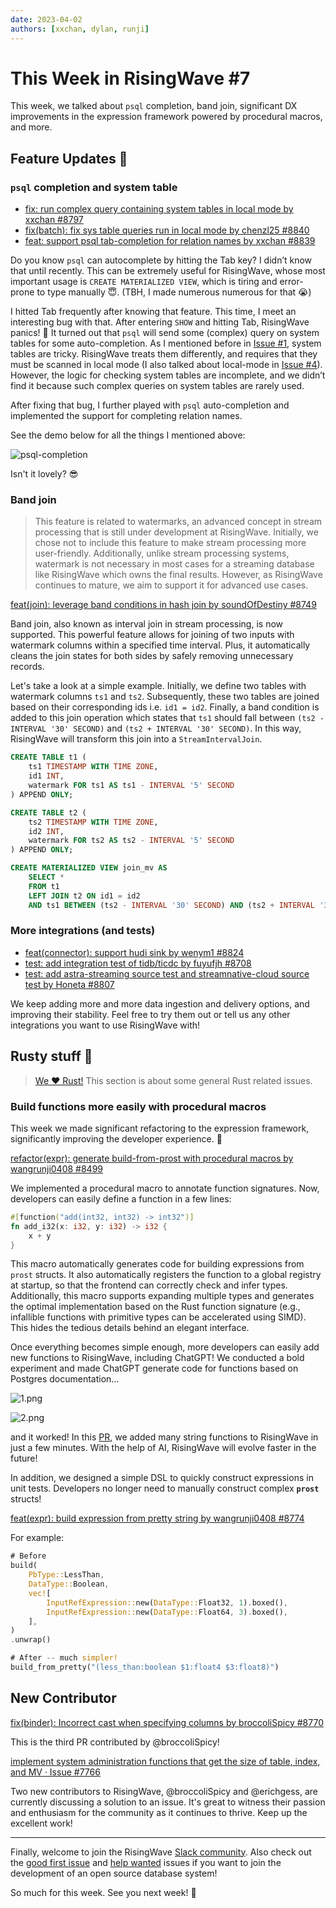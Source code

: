 ```yaml
---
date: 2023-04-02
authors: [xxchan, dylan, runji]
---
```


# This Week in RisingWave #7

This week, we talked about `psql` completion, band join, significant DX improvements in the expression framework powered by procedural macros, and more.

<!--truncate-->

## Feature Updates 🌟

### `psql` completion and system table

- [fix: run complex query containing system tables in local mode by xxchan #8797](https://github.com/risingwavelabs/risingwave/pull/8797)
- [fix(batch): fix sys table queries run in local mode by chenzl25 #8840](https://github.com/risingwavelabs/risingwave/pull/8840)
- [feat: support psql tab-completion for relation names by xxchan #8839](https://github.com/risingwavelabs/risingwave/pull/8839)

Do you know `psql` can autocomplete by hitting the Tab key? I didn’t know that until recently. This can be extremely useful for RisingWave, whose most important usage is `CREATE MATERIALIZED VIEW`, which is tiring and error-prone to type manually 😇. (TBH, I made numerous numerous for that 😭)

I hitted Tab frequently after knowing that feature. This time, I meet an interesting bug with that. After entering `SHOW` and hitting Tab, RisingWave panics! 🤯 It turned out that `psql` will send some (complex) query on system tables for some auto-completion. As I mentioned before in [Issue #1](https://xxchan.me/this-week-in-risingwave/2023/02/17/twirw-1.html#pg_catalog), system tables are tricky. RisingWave treats them differently, and requires that they must be scanned in local mode (I also talked about local-mode in [Issue #4](https://xxchan.github.io/this-week-in-risingwave/2023/03/10/twirw-4.html#auto-execution-mode-selection)). However, the logic for checking system tables are incomplete, and we didn’t find it because such complex queries on system tables are rarely used.

After fixing that bug, I further played with `psql` auto-completion and implemented the support for completing relation names.

See the demo below for all the things I mentioned above:

![psql-completion](/img/7/completion.gif)

Isn't it lovely? 😎

### Band join

> This feature is related to watermarks, an advanced concept in stream processing that is still under development at RisingWave. Initially, we chose not to include this feature to make stream processing more user-friendly. Additionally, unlike stream processing systems, watermark is not necessary in most cases for a streaming database like RisingWave which owns the final results. However, as RisingWave continues to mature, we aim to support it for advanced use cases.


[feat(join): leverage band conditions in hash join by soundOfDestiny #8749](https://github.com/risingwavelabs/risingwave/pull/8749)

Band join, also known as interval join in stream processing, is now supported. This powerful feature allows for joining of two inputs with watermark columns within a specified time interval. Plus, it automatically cleans the join states for both sides by safely removing unnecessary records.

Let's take a look at a simple example. Initially, we define two tables with watermark columns `ts1` and `ts2`. Subsequently, these two tables are joined based on their corresponding ids i.e. `id1 = id2`. Finally, a band condition is added to this join operation which states that `ts1` should fall between `(ts2 - INTERVAL '30' SECOND)` and `(ts2 + INTERVAL '30' SECOND)`. In this way, RisingWave will transform this join into a `StreamIntervalJoin`.

```sql
CREATE TABLE t1 (
    ts1 TIMESTAMP WITH TIME ZONE, 
    id1 INT, 
    watermark FOR ts1 AS ts1 - INTERVAL '5' SECOND
) APPEND ONLY;

CREATE TABLE t2 (
    ts2 TIMESTAMP WITH TIME ZONE, 
    id2 INT, 
    watermark FOR ts2 AS ts2 - INTERVAL '5' SECOND
) APPEND ONLY;

CREATE MATERIALIZED VIEW join_mv AS 
    SELECT * 
    FROM t1 
    LEFT JOIN t2 ON id1 = id2 
    AND ts1 BETWEEN (ts2 - INTERVAL '30' SECOND) AND (ts2 + INTERVAL '30' SECOND);
```

### More integrations (and tests)

- [feat(connector): support hudi sink by wenym1 #8824](https://github.com/risingwavelabs/risingwave/pull/8824)
- [test: add integration test of tidb/ticdc by fuyufjh #8708](https://github.com/risingwavelabs/risingwave/pull/8708#event-8822990102)
- [test: add astra-streaming source test and streamnative-cloud source test by Honeta #8807](https://github.com/risingwavelabs/risingwave/pull/8807)

We keep adding more and more data ingestion and delivery options, and improving their stability. Feel free to try them out or tell us any other integrations you want to use RisingWave with!


## Rusty stuff 🦀️

> [We ❤️ Rust!](https://www.risingwave-labs.com/blog/building-a-cloud-database-from-scratch-why-we-moved-from-cpp-to-rust/) This section is about some general Rust related issues.
> 

### Build functions more easily with procedural macros

This week we made significant refactoring to the expression framework, significantly improving the developer experience. 🤩

[refactor(expr): generate build-from-prost with procedural macros by wangrunji0408 #8499](https://github.com/risingwavelabs/risingwave/pull/8499)

We implemented a procedural macro to annotate function signatures. Now, developers can easily define a function in a few lines:

```rust
#[function("add(int32, int32) -> int32")]
fn add_i32(x: i32, y: i32) -> i32 {
    x + y
}
```

This macro automatically generates code for building expressions from `prost` structs. It also automatically registers the function to a global registry at startup, so that the frontend can correctly check and infer types. Additionally, this macro supports expanding multiple types and generates the optimal implementation based on the Rust function signature (e.g., infallible functions with primitive types can be accelerated using SIMD). This hides the tedious details behind an elegant interface.

Once everything becomes simple enough, more developers can easily add new functions to RisingWave, including ChatGPT! We conducted a bold experiment and made ChatGPT generate code for functions based on Postgres documentation… 


![1.png](/img/7/1.png)

![2.png](/img/7/2.png)

and it worked! In this [PR](https://github.com/risingwavelabs/risingwave/pull/8767), we added many string functions to RisingWave in just a few minutes. With the help of AI, RisingWave will evolve faster in the future!

In addition, we designed a simple DSL to quickly construct expressions in unit tests. Developers no longer need to manually construct complex **`prost`** structs!

[feat(expr): build expression from pretty string by wangrunji0408 #8774](https://github.com/risingwavelabs/risingwave/pull/8774)

For example:

```rust
# Before
build(
    PbType::LessThan,
    DataType::Boolean,
    vec![
        InputRefExpression::new(DataType::Float32, 1).boxed(),
        InputRefExpression::new(DataType::Float64, 3).boxed(),
    ],
)
.unwrap()

# After -- much simpler!
build_from_pretty("(less_than:boolean $1:float4 $3:float8)")
```

## New Contributor

[fix(binder): Incorrect cast when specifying columns by broccoliSpicy #8770](https://github.com/risingwavelabs/risingwave/pull/8770)

This is the third PR contributed by @broccoliSpicy!

[implement system administration functions that get the size of table, index, and MV · Issue #7766](https://github.com/risingwavelabs/risingwave/issues/7766)

Two new contributors to RisingWave, @broccoliSpicy and @erichgess, are currently discussing a solution to an issue. It's great to witness their passion and enthusiasm for the community as it continues to thrive. Keep up the excellent work!

---

Finally, welcome to join the RisingWave [Slack community](https://join.slack.com/t/risingwave-community/shared_invite/zt-120rft0mr-d8uGk3d~NZiZAQWPnElOfw). Also check out the [good first issue](https://github.com/risingwavelabs/risingwave/issues?q=is%3Aopen+label%3A%22good+first+issue%22+sort%3Aupdated-desc) and [help wanted](https://github.com/risingwavelabs/risingwave/issues?q=is%3Aopen+sort%3Aupdated-desc+label%3A%22help+wanted%22) issues if you want to join the development of an open source database system!

So much for this week. See you next week! 🤗